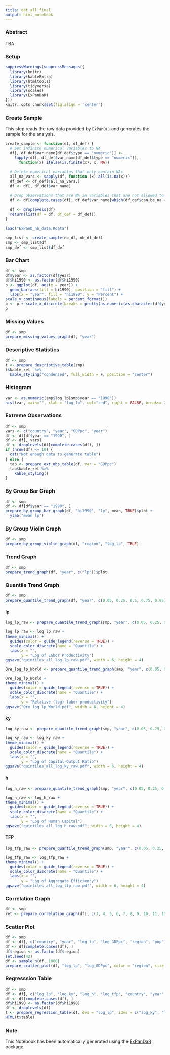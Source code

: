 ```yaml
---
title: dat_all_final
output: html_notebook
---
```

 
 
### Abstract
TBA
 
 
### Setup
 
```r
suppressWarnings(suppressMessages({
  library(knitr)
  library(kableExtra)
  library(htmltools)
  library(tidyverse)
  library(scales)
  library(ExPanDaR)
}))
knitr::opts_chunk$set(fig.align = 'center')
```
 
 
### Create Sample
 
This step reads the raw data provided by `ExPanD()` and generates the sample for the analysis.
 
```r
create_sample <- function(df, df_def) {
  # Set infinite numerical variables to NA
  df[, df_def$var_name[df_def$type == "numeric"]] <-
    lapply(df[, df_def$var_name[df_def$type == "numeric"]],
      function(x) ifelse(is.finite(x), x, NA))
 
  # Delete numerical variables that only contain NAs
  all_na_vars <- sapply(df, function (x) all(is.na(x)))
  df_def <- df_def[!all_na_vars,]
  df <- df[, df_def$var_name]
 
  # Drop observations that are NA in variables that are not allowed to
  df <- df[complete.cases(df[, df_def$var_name[which(df_def$can_be_na == FALSE)]]), ]
 
  df <- droplevels(df)
  return(list(df = df, df_def = df_def))
}
 
load("ExPanD_nb_data.Rdata")
 
smp_list <- create_sample(nb_df, nb_df_def)
smp <- smp_list$df
smp_def <- smp_list$df_def
```
 
 
### Bar Chart
 
```r
df <- smp
df$year <- as.factor(df$year)
df$hi1990 <- as.factor(df$hi1990)
p <- ggplot(df, aes(x = year)) +
  geom_bar(aes(fill = hi1990), position = "fill") +
  labs(x = "year", fill = "hi1990", y = "Percent") +
scale_y_continuous(labels = percent_format())
p <- p + scale_x_discrete(breaks = pretty(as.numeric(as.character(df$year)), n = 10))
p
```
 
 
### Missing Values
 
```r
df <- smp
prepare_missing_values_graph(df, "year")
```
 
 
### Descriptive Statistics
 
```r
df <- smp
t <- prepare_descriptive_table(smp)
t$kable_ret  %>%
  kable_styling("condensed", full_width = F, position = "center")
```
 
 
### Histogram
 
```r
var <- as.numeric(smp$log_lp[smp$year == "1990"])
hist(var, main="", xlab = "log_lp", col="red", right = FALSE, breaks= 25)
```
 
 
### Extreme Observations
 
```r
df <- smp
vars <- c("country", "year", "GDPpc", "year")
df <- df[df$year == "1990", ]
df <- df[, vars]
df <- droplevels(df[complete.cases(df), ])
if (nrow(df) <= 10) {
  cat("Not enough data to generate table")
} else {
  tab <- prepare_ext_obs_table(df, var = "GDPpc")
  tab$kable_ret %>%
    kable_styling()
}
```
 
 
### By Group Bar Graph
 
```r
df <- smp
df <- df[df$year == "1990", ]
prepare_by_group_bar_graph(df, "hi1990", "lp", mean, TRUE)$plot +
  ylab("mean lp")
```
 
 
### By Group Violin Graph
 
```r
df <- smp
prepare_by_group_violin_graph(df, "region", "log_lp", TRUE)
```
 
 
### Trend Graph
 
```r
df <- smp
prepare_trend_graph(df, "year", c("lp"))$plot
```
 
 
### Quantile Trend Graph
 
```r
df <- smp
prepare_quantile_trend_graph(df, "year", c(0.05, 0.25, 0.5, 0.75, 0.95), "lp")$plot
```
 
 
#### lp  
```r
log_lp_raw <- prepare_quantile_trend_graph(smp, "year", c(0.05, 0.25, 0.5, 0.75, 0.95), "log_lp_raw")$plot
```


```r
log_lp_raw <- log_lp_raw +
theme_minimal() +
  guides(color = guide_legend(reverse = TRUE)) +
  scale_color_discrete(name = "Quantile") +
  labs(x = "",
       y = "Log of Labor Productivity")
ggsave("quintiles_all_log_lp_raw.pdf", width = 6, height = 4)
```

```r
Qre_log_lp_World <- prepare_quantile_trend_graph(smp, "year", c(0.05, 0.25, 0.5, 0.75, 0.95), "re_log_lp")$plot
```


```r
Qre_log_lp_World +
theme_minimal() +
  guides(color = guide_legend(reverse = TRUE)) +
  scale_color_discrete(name = "Quantile") +
  labs(x = "",
       y = "Relative (log) labor productivity")
ggsave("Qre_log_lp_World.pdf", width = 6, height = 4)
```




#### ky  

```r
log_ky_raw <- prepare_quantile_trend_graph(smp, "year", c(0.05, 0.25, 0.5, 0.75, 0.95), "log_ky_raw")$plot
```


```r
log_ky_raw <- log_ky_raw +
theme_minimal() +
  guides(color = guide_legend(reverse = TRUE)) +
  scale_color_discrete(name = "Quantile") +
  labs(x = "",
       y = "Log of Capital-Output Ratio")
ggsave("quintiles_all_log_ky_raw.pdf", width = 6, height = 4)
```   


#### h  

```r
log_h_raw <- prepare_quantile_trend_graph(smp, "year", c(0.05, 0.25, 0.5, 0.75, 0.95), "log_h_raw")$plot
```


```r
log_h_raw <- log_h_raw +
theme_minimal() +
  guides(color = guide_legend(reverse = TRUE)) +
  scale_color_discrete(name = "Quantile") +
  labs(x = "",
       y = "Log of Human Capital")
ggsave("quintiles_all_log_h_raw.pdf", width = 6, height = 4)
```  


#### TFP  

```r
log_tfp_raw <- prepare_quantile_trend_graph(smp, "year", c(0.05, 0.25, 0.5, 0.75, 0.95), "log_tfp_raw")$plot
```


```r
log_tfp_raw <- log_tfp_raw +
theme_minimal() +
  guides(color = guide_legend(reverse = TRUE)) +
  scale_color_discrete(name = "Quantile") +
  labs(x = "",
       y = "Log of Aggregate Efficiency")
ggsave("quintiles_all_log_tfp_raw.pdf", width = 6, height = 4)
```   

 
### Correlation Graph
 
```r
df <- smp
ret <- prepare_correlation_graph(df[, c(3, 4, 5, 6, 7, 8, 9, 10, 11, 12, 13, 14, 15, 16, 17, 18, 19, 20, 21, 22, 23, 24, 25, 29, 30, 31, 34, 35, 36, 37, 38, 39, 40)])
```
 
 
### Scatter Plot
 
```r
df <- smp
df <- df[, c("country", "year", "log_lp", "log_GDPpc", "region", "pop")]
df <- df[complete.cases(df), ]
df$region <- as.factor(df$region)
set.seed(42)
df <- sample_n(df, 1000)
prepare_scatter_plot(df, "log_lp", "log_GDPpc", color = "region", size = "pop", loess = 1)
```
 
 
### Regresssion Table
 
```r
df <- smp
df <- df[, c("log_lp", "log_ky", "log_h", "log_tfp", "country", "year", "hi1990")]
df <- df[complete.cases(df), ]
df$hi1990 <- as.factor(df$hi1990)
df <- droplevels(df)
t <- prepare_regression_table(df, dvs = "log_lp", idvs = c("log_ky", "log_h", "log_tfp"), feffects = c("country", "year"), clusters = c("country", "year"), byvar = "hi1990", models = "ols")
HTML(t$table)
```
 
 
### Note
 
This Notebook has been automatically generated using the [ExPanDaR](https://joachim-gassen.github.io/ExPanDaR) package.
 
